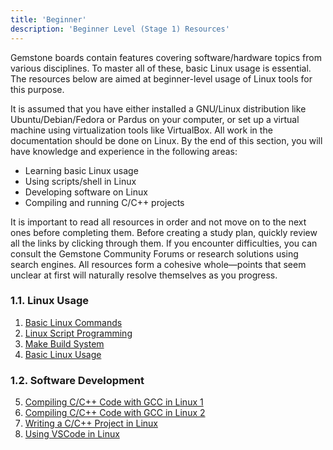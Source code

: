 ```yaml
---
title: 'Beginner'
description: 'Beginner Level (Stage 1) Resources'
---
```


Gemstone boards contain features covering software/hardware topics from various disciplines. To master 
all of these, basic Linux usage is essential. The resources below are aimed at beginner-level usage of Linux 
tools for this purpose.

<Note>
It is assumed that you have either installed a GNU/Linux distribution like Ubuntu/Debian/Fedora or Pardus on 
your computer, or set up a virtual machine using virtualization tools like VirtualBox. All work in the 
documentation should be done on Linux.
</Note>

<Tip>
By the end of this section, you will have knowledge and experience in the following areas:

* Learning basic Linux usage
* Using scripts/shell in Linux
* Developing software on Linux
* Compiling and running C/C++ projects
</Tip>

It is important to read all resources in order and not move on to the next ones before completing them. 
Before creating a study plan, quickly review all the links by clicking through them. If you encounter 
difficulties, you can consult the Gemstone Community Forums or research solutions using search engines. 
All resources form a cohesive whole—points that seem unclear at first will naturally resolve 
themselves as you progress.

### 1.1. Linux Usage

1. [Basic Linux Commands](https://ryanstutorials.net/linuxtutorial)
2. [Linux Script Programming](https://ryanstutorials.net/bash-scripting-tutorial)
3. [Make Build System](https://makefiletutorial.com)
4. [Basic Linux Usage](https://www.geeksforgeeks.org/linux-unix/linux-tutorial)

### 1.2. Software Development

5. [Compiling C/C++ Code with GCC in Linux 1](https://ioflood.com/blog/gcc-linux-command/)
6. [Compiling C/C++ Code with GCC in Linux 2](https://www.cyberciti.biz/faq/howto-compile-and-run-c-cplusplus-code-in-linux/)
7. [Writing a C/C++ Project in Linux](https://vitux.com/how-to-write-and-run-a-c-program-in-linux/)
8. [Using VSCode in Linux](https://code.visualstudio.com/docs/cpp/config-linux)
